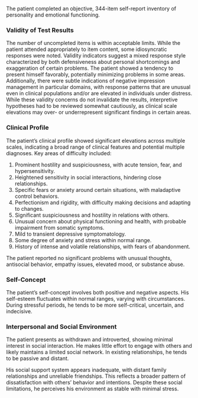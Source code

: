 The patient completed an objective, 344-item self-report inventory of personality and emotional functioning.

### Validity of Test Results

The number of uncompleted items is within acceptable limits. While the patient attended appropriately to item content, some idiosyncratic responses were noted. Validity indicators suggest a mixed response style characterized by both defensiveness about personal shortcomings and exaggeration of certain problems. The patient showed a tendency to present himself favorably, potentially minimizing problems in some areas. Additionally, there were subtle indications of negative impression management in particular domains, with response patterns that are unusual even in clinical populations and/or are elevated in individuals under distress. While these validity concerns do not invalidate the results, interpretive hypotheses had to be reviewed somewhat cautiously, as clinical scale elevations may over- or underrepresent significant findings in certain areas.

### Clinical Profile

The patient's clinical profile showed significant elevations across multiple scales, indicating a broad range of clinical features and potential multiple diagnoses. Key areas of difficulty included:

1. Prominent hostility and suspiciousness, with acute tension, fear, and hypersensitivity.
2. Heightened sensitivity in social interactions, hindering close relationships.
3. Specific fears or anxiety around certain situations, with maladaptive control behaviors.
4. Perfectionism and rigidity, with difficulty making decisions and adapting to changes.
5. Significant suspiciousness and hostility in relations with others.
6. Unusual concern about physical functioning and health, with probable impairment from somatic symptoms.
7. Mild to transient depressive symptomatology.
8. Some degree of anxiety and stress within normal range.
9. History of intense and volatile relationships, with fears of abandonment.

The patient reported no significant problems with unusual thoughts, antisocial behavior, empathy issues, elevated mood, or substance abuse.

### Self-Concept

The patient's self-concept involves both positive and negative aspects. His self-esteem fluctuates within normal ranges, varying with circumstances. During stressful periods, he tends to be more self-critical, uncertain, and indecisive.

### Interpersonal and Social Environment

The patient presents as withdrawn and introverted, showing minimal interest in social interaction. He makes little effort to engage with others and likely maintains a limited social network. In existing relationships, he tends to be passive and distant.

His social support system appears inadequate, with distant family relationships and unreliable friendships. This reflects a broader pattern of dissatisfaction with others' behavior and intentions. Despite these social limitations, he perceives his environment as stable with minimal stress.
